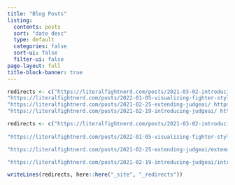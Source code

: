 ```yaml
---
title: "Blog Posts"
listing:
  contents: posts
  sort: "date desc"
  type: default
  categories: false
  sort-ui: false
  filter-ui: false
page-layout: full
title-block-banner: true
---
```


```r
redirects <- c("https://literalfightnerd.com/posts/2021-03-02-introducing-expected-rounds-xr/ https://literalfightnerd.com/posts/2021-03-02-introducing-expected-rounds-xr/introducing-expected-rounds-xr", 
"https://literalfightnerd.com/posts/2022-01-05-visualizing-fighter-styles/ https://literalfightnerd.com/posts/2022-01-05-visualizing-fighter-styles/visualizing-fighter-styles", 
"https://literalfightnerd.com/posts/2021-02-25-extending-judgeai/ https://literalfightnerd.com/posts/2021-02-25-extending-judgeai/extending-judgeai", 
"https://literalfightnerd.com/posts/2021-02-19-introducing-judgeai/ https://literalfightnerd.com/posts/2021-02-19-introducing-judgeai/introducing-judgeai")

redirects <- c("https://literalfightnerd.com/posts/2021-03-02-introducing-expected-rounds-xr/introducing-expected-rounds-xr https://literalfightnerd.com/posts/2021-03-02-introducing-expected-rounds-xr/", 
               
"https://literalfightnerd.com/posts/2022-01-05-visualizing-fighter-styles/visualizing-fighter-styles https://literalfightnerd.com/posts/2022-01-05-visualizing-fighter-styles/", 

"https://literalfightnerd.com/posts/2021-02-25-extending-judgeai/extending-judgeai https://literalfightnerd.com/posts/2021-02-25-extending-judgeai/", 

"https://literalfightnerd.com/posts/2021-02-19-introducing-judgeai/introducing-judgeai https://literalfightnerd.com/posts/2021-02-19-introducing-judgeai/")

writeLines(redirects, here::here("_site", "_redirects"))
```

